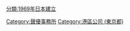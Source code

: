 {{DEFAULTSORT:Aoni Production}}
[[Category:聲優事務所|Category:聲優事務所]]
[[Category:港區公司_(東京都)|Category:港區公司 (東京都)]]
[[分類:1969年日本建立|分類:1969年日本建立]]